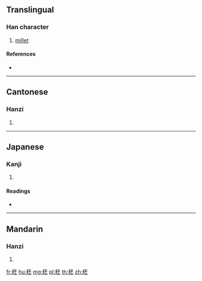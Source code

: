 {{character info/new}}
==Translingual==

===Han character===
{{Han char|rn=115|rad=禾|as=05|sn=10|four=21919|canj=HDMFM}}

# [[millet]]

====References====
* {{Han ref|kx=0851.240|dkj=24989|dj=1275.220|hdz=42598.050|uh=79E0|ud=31200|bh=D2EF|bd=53999}}

----

==Cantonese==

===Hanzi===
{{yue-hanzi|jyut=|y=pei1}}

# {{defn|lang=yue|sort=禾05}}

----

==Japanese==

===Kanji===
{{ja-kanji|grade=|rs=禾05}}

# {{defn|lang=ja|sort=禾05}}

====Readings====
* {{ja-readings|on=[[ひ]] (hi), [[ふう]] (hū), [[ふ]] (fu), [[ひゅう]] (hyū), [[ひゅ]] (hyu)|kun=[[くろきび]] (kurokibi)|nanori=}}

----

==Mandarin==

===Hanzi===
{{cmn-hanzi|pin=[[chèn]] ([[chen4]]), [[chēng]] ([[cheng1]]), [[pī]] ([[pi1]]), [[píng]] ([[ping2]])|wg=ch'en<sup>4</sup>, ch'eng<sup>1</sup>, p'i<sup>1</sup>, p'ing<sup>2</sup>}}

# {{defn|lang=cmn|sort=禾05}}

[[fr:秠]]
[[hu:秠]]
[[mg:秠]]
[[pl:秠]]
[[th:秠]]
[[zh:秠]]
